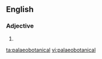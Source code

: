 ==English==

===Adjective===
{{en-adj|-}}

# {{alternative spelling of|paleobotanical|lang=en}}

[[ta:palaeobotanical]]
[[vi:palaeobotanical]]